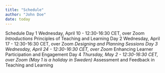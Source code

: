 ```yaml
---
title: "Schedule"
author: "John Doe"
date: today
---
```


Schedule
Day 1   Wednesday, April 10 - 12:30-16:30 CET, over Zoom
*Introductions
*Principles of Teaching and Learning
Day 2   Wednesday, April 17 - 12:30-16:30 CET, over Zoom
*Designing and Planning Sessions
Day 3   Wednesday, April 24 - 12:30-16:30 CET, over Zoom
*Enhancing Learner Participation and Engagement
Day 4   *Thursday, May 2 - 12:30-16:30 CET, over Zoom
(May 1 is a holiday in Sweden)
*Assessment and Feedback in Teaching and Learning